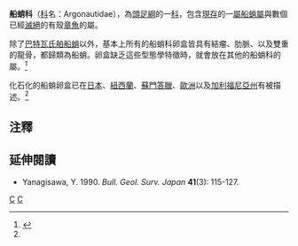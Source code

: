 {{Automatic taxobox
| taxon = Argonautidae
| fossil_range = [[漸新世|漸新世]] – 現今
| image = Argonauta-nodosa-001.jpg
| image_caption = [[瘤船蛸|瘤船蛸]]的卵盒。
| authority = [[Tryon|Tryon]], 1879
| subdivision_ranks = [[屬_(生物)|屬]]
| subdivision = 
[[船蛸屬|船蛸屬]] ''Argonauta''<br />
†[[出雲船蛸屬|出雲船蛸屬]] ''Izumonauta''<br />
†[[舶船蛸屬|舶船蛸屬]] ''Kapal''<br />
†[[瑞穗船蛸屬|瑞穗船蛸屬]] ''Mizuhobaris''<br />
†[[寬帶船蛸屬|寬帶船蛸屬]] ''Obinautilus''
}}

'''船蛸科'''（[[科|科]]名：Argonautidae），為[[頭足綱|頭足綱]]的一[[科_(生物)|科]]，包含[[現生種|現存]]的一[[屬_(生物)|屬]][[船蛸屬|船蛸屬]]與數個已經[[滅絕|滅絕]]的有殼[[章魚|章魚]]的屬。

除了[[巴特瓦氏舶船蛸|巴特瓦氏舶船蛸]]以外，基本上所有的船蛸科卵盒皆具有結瘤、肋脈、以及雙重的龍骨，都歸類為船蛸。卵盒缺乏這些型態學特徵時，就會放在其他的船蛸科的屬。<ref name=Saul>{{cite journal | author = Saul, L. & C. Stadum | year = 2005 | title = Fossil Argonauts (Mollusca: Cephalopoda: Octopodida) From Late Miocene Siltstones Of The Los Angeles Basin, California | journal = Journal of Paleontology | volume = 79 | issue = 3 | pages = 520–531 | url = http://apt.allenpress.com/aptonline/?request=get-abstract&issn=0022-3360&volume=079&issue=03&page=0520 | doi = 10.1666/0022-3360(2005)079<0520:FAMCOF>2.0.CO;2}}</ref>

化石化的船蛸卵盒已在[[日本|日本]]、[[紐西蘭|紐西蘭]]、[[蘇門答臘|蘇門答臘]]、[[歐洲|歐洲]]以及[[加利福尼亞州|加利福尼亞州]]有被描述。<ref name=Saul />

== 注釋 ==
{{reflist}}

== 延伸閱讀 ==
*Yanagisawa, Y. 1990. {{PDFlink|[http://www.gsj.jp/Pub/Bull/vol_41/41-03_02.pdf Age of fossil Argonautidae (Cephalopoda) from Hokuriku Province (central Honshu, Japan) based on diatom biostratigraphy.]|1.90 [[Mebibyte|MiB]]<!-- application/pdf, 1997660 bytes -->}} ''Bull. Geol. Surv. Japan'' '''41'''(3): 115-127.
{{Taxonbar}}

[[Category:1879年描述的分类群|C]]
[[Category:章魚|C]]